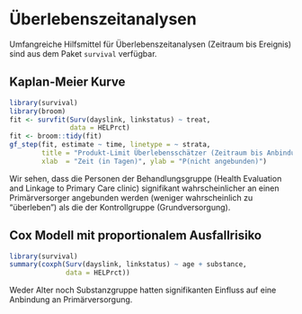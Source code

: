 # Überlebenszeitanalysen

Umfangreiche Hilfsmittel für Überlebenszeitanalysen (Zeitraum bis Ereignis) sind aus dem Paket `survival` verfügbar.

## Kaplan-Meier Kurve

```r
library(survival)
library(broom)
fit <- survfit(Surv(dayslink, linkstatus) ~ treat, 
               data = HELPrct)
fit <- broom::tidy(fit)
gf_step(fit, estimate ~ time, linetype = ~ strata,
        title = "Produkt-Limit Überlebensschätzer (Zeitraum bis Anbindung)",
        xlab  = "Zeit (in Tagen)", ylab = "P(nicht angebunden)")
```

Wir sehen, dass die Personen der Behandlungsgruppe (Health Evaluation and Linkage to Primary Care clinic) signifikant wahrscheinlicher an einen Primärversorger angebunden werden (weniger wahrscheinlich zu "überleben") als die der Kontrollgruppe (Grundversorgung).


## Cox Modell mit proportionalem Ausfallrisiko

```r
library(survival)
summary(coxph(Surv(dayslink, linkstatus) ~ age + substance, 
              data = HELPrct))
```

Weder Alter noch Substanzgruppe hatten signifikanten Einfluss auf eine Anbindung an Primärversorgung.